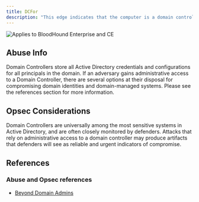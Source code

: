 ---
title: DCFor
description: "This edge indicates that the computer is a domain controller for the domain. This edge is not created for read-only domain controllers."
---

<img noZoom src="/assets/enterprise-AND-community-edition-pill-tag.svg" alt="Applies to BloodHound Enterprise and CE"/>


## Abuse Info
Domain Controllers store all Active Directory credentials and configurations for all principals in the domain. If an adversary gains administrative access to a Domain Controller, there are several options at their disposal for compromising domain identities and domain-managed systems. Please see the references section for more information.

## Opsec Considerations

Domain Controllers are universally among the most sensitive systems in Active Directory, and are often closely monitored by defenders. Attacks that rely on administrative access to a domain controller may produce artifacts that defenders will see as reliable and urgent indicators of compromise.

## References

### Abuse and Opsec references

* [Beyond Domain Admins](https://adsecurity.org/?p=3700)
